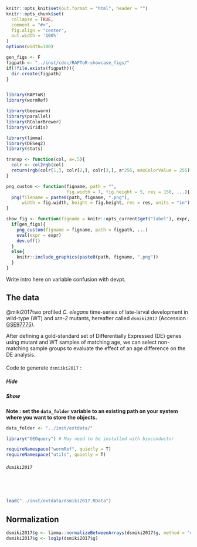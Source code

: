 ```r
knitr::opts_knit$set(out.format = "html", header = "")
knitr::opts_chunk$set(
  collapse = TRUE,
  comment = "#>",
  fig.align = "center",
  out.width = '100%'
)
options(width=100)

gen_figs <- F
figpath <- "../inst/cdoc/RAPToR-showcase_figs/"
if(!file.exists(figpath)){
  dir.create(figpath)
}


library(RAPToR)
library(wormRef)

library(beeswarm)
library(parallel)
library(RColorBrewer)
library(viridis)

library(limma)
library(DESeq2)
library(stats)

transp <- function(col, a=.5){
  colr <- col2rgb(col)
  return(rgb(colr[1,], colr[2,], colr[3,], a*255, maxColorValue = 255))
}

png_custom <- function(figname, path = "", 
                       fig.width = 7, fig.height = 5, res = 150, ...){
  png(filename = paste0(path, figname, ".png"), 
      width = fig.width, height = fig.height, res = res, units = "in")
}

show_fig <- function(figname = knitr::opts_current$get("label"), expr, path = figpath, ...){
  if(gen_figs){
    png_custom(figname = figname, path = figpath, ...)
    eval(expr = expr)
    dev.off()
  }
  else{
    knitr::include_graphics(paste0(path, figname, ".png"))
  }
}
```


Write intro here on variable confusion with devpt.


## The data

@miki2017two profiled *C. elegans* time-series of late-larval development in wild-type (WT) and *xrn-2* mutants, hereafter called `dsmiki2017` (Accession : [GSE97775](https://www.ncbi.nlm.nih.gov/geo/query/acc.cgi?acc=GSE97775)). 

After defining a gold-standard set of Differentially Expressed (DE) genes using mutant and WT samples of matching age, we can select non-matching sample groups to evaluate the effect of an age difference on the DE analysis.



#### {.tabset}

<a name="code-gen_dsmiki2017"></a>
  
Code to generate `dsmiiki2017` :
  
##### Hide
  
##### Show

**Note : set the `data_folder` variable to an existing path on your system where you want to store the objects.**

```r
data_folder <- "../inst/extdata/"

library("GEOquery") # May need to be installed with bioconductor

requireNamespace("wormRef", quietly = T)
requireNamespace("utils", quietly = T)
```

###### `dsmiki2017`
```r
```

<br>


```r
load("../inst/extdata/dsmiki2017.RData")
```

## Normalization

```r
dsmiki2017$g <- limma::normalizeBetweenArrays(dsmiki2017$g, method = "quantile")
dsmiki2017$g <- log1p(dsmiki2017$g)
```
